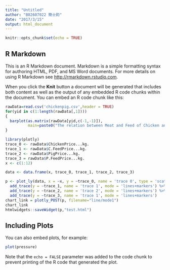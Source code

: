 ```yaml
---
title: "Untitled"
author: "B02607022 簡士鈞"
date: "2017/3/15"
output: html_document
---
```


```r
knitr::opts_chunk$set(echo = TRUE)
```

## R Markdown

This is an R Markdown document. Markdown is a simple formatting syntax for authoring HTML, PDF, and MS Word documents. For more details on using R Markdown see <http://rmarkdown.rstudio.com>.

When you click the **Knit** button a document will be generated that includes both content as well as the output of any embedded R code chunks within the document. You can embed an R code chunk like this:

```r
rawData=read.csv('chickenpig.csv',header = TRUE)
for(yid in c(1:length(rawData[,1])))
{
  barplot(as.matrix(rawData[yid,c(-1,-1)]),
          main=paste0("The relation between Meat and Feed of Chicken and Pigs in ",rawData[yid,1]," in 2016"))
}

library(plotly)
trace_0 <- rawData$ChickenPrice...kg.
trace_1 <- rawData$C.FeedPrice...kg.
trace_2 <- rawData$PigPrice...kg.
trace_3 = rawData$P.FeedPrice...kg.
x <- c(1:12)

data <- data.frame(x, trace_0, trace_1, trace_2, trace_3)

p <- plot_ly(data, x = ~x, y = ~trace_0, name = 'trace 0', type = 'scatter', mode = 'lines') %>%
  add_trace(y = ~trace_1, name = 'trace 1', mode = 'lines+markers') %>%
  add_trace(y = ~trace_2, name = 'trace 2', mode = 'lines+markers') %>%
  add_trace(y = ~trace_3, name = 'trace 1', mode = 'lines+markers')
chart_link = plotly_POST(p, filename="line/mode1")
chart_link
htmlwidgets::saveWidget(p,"test.html")

```

## Including Plots

You can also embed plots, for example:

```r
plot(pressure)
```

Note that the `echo = FALSE` parameter was added to the code chunk to prevent printing of the R code that generated the plot.
